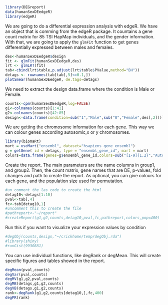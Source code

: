 <!--
%\VignetteEngine{knitr::knitr}
%\VignetteIndexEntry{DEGReport}
-->

```r
library(DEGreport)
data(humanSexDEedgeR)
library(edgeR)
```


We are going to do a differential expression analysis with edgeR. We have an object that is comming from the edgeR package. It countains a gene count matrix for 85 TSI HapMap individuals, and the gender information. With that, we are going to apply the `glmFit` function to get genes differentially expressed between males and females.

```r
des<-humanSexDEedgeR$design
fit <- glmFit(humanSexDEedgeR,des)
lrt <- glmLRT(fit)
tab<-cbind(lrt$table,p.adjust(lrt$table$PValue,method="BH"))
detags <- rownames(tab[tab[,5]<=0.1,])
plotSmear(humanSexDEedgeR, de.tags=detags)
```


We need to extract the design data.frame where the condition is Male or Female.

```r
counts<-cpm(humanSexDEedgeR,log=FALSE)
g1<-colnames(counts)[1:41]
g2<-colnames(counts)[42:85]
design<-data.frame(condition=sub("1","Male",sub("0","Female",des[,2])))

```


We are getting the chromosome information for each gene. This way we can colour genes according autosomic,x or y chromosomes.

```r
library(biomaRt)
mart = useMart("ensembl", dataset="hsapiens_gene_ensembl")
g = getGene( id = detags, type = "ensembl_gene_id", mart = mart)
colors=data.frame(genes=g$ensembl_gene_id,colors=sub("[1-9]{1,2}","Autosomic",g$chromosome_name))
```

Create the report. The main parameters are the name columns in group1, and group2. Then, the count matrix, gene names that are DE, p-values, fold changes and path to create the report. As optional, you can give colours for each gene, and the population size used for permutation.

```r
#un comment the las code to create the html
detag10<-detags[1:10]
pval<-tab[,4]
fc<-tab[detag10,1]
#uncomment this to create the file
#pathreport<-"~/report"
#createReport(g1,g2,counts,detag10,pval,fc,pathreport,colors,pop=400)
```

Run this if you want to visualize your expression values by condition

```r
#degObj(counts,design,"~/crickhome/temp/degObj.rda")
#library(shiny)
#runGist(9930881)

```

You can use individual functions, like degRank or degMean. This will create specific figures and tables showed in the report. 

```r
degMean(pval,counts)
degVar(pval,counts)
degMV(g1,g2,pval,counts)
degMB(detags,g1,g2,counts)
degVB(detags,g1,g2,counts)
rank<-degRank(g1,g2,counts[detag10,],fc,400)
degPR(rank)
```


